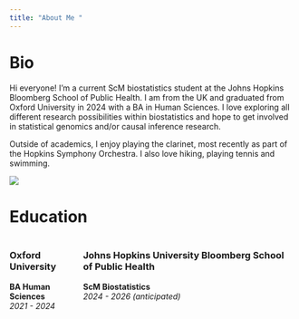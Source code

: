 ```yaml
---
title: "About Me "
---
```


# Bio

Hi everyone! I'm a current ScM biostatistics student at the Johns Hopkins Bloomberg School of Public Health. I am from the UK and graduated from Oxford University in 2024 with a BA in Human Sciences. I love exploring all different research possibilities within biostatistics and hope to get involved in statistical genomics and/or causal inference research.

Outside of academics, I enjoy playing the clarinet, most recently as part of the Hopkins Symphony Orchestra. I also love hiking, playing tennis and swimming.

![](orchestra.jpeg)

# Education

::::: columns
::: column
### Oxford University

**BA Human Sciences**\
*2021 - 2024*
:::

::: column
### Johns Hopkins University Bloomberg School of Public Health

**ScM Biostatistics**\
*2024 - 2026 (anticipated)*
:::
:::::
